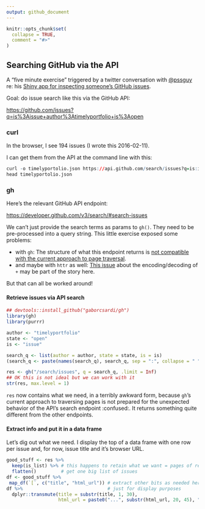 ```yaml
---
output: github_document
---
```


```r
knitr::opts_chunk$set(
  collapse = TRUE,
  comment = "#>"
)
```

## Searching GitHub via the API

A "five minute exercise" triggered by a twitter conversation with [\@pssguy](https://github.com/pssguy) re: his [Shiny app for inspecting someone's GitHub issues](https://mytinyshinys.shinyapps.io/githubAnalyses/).

Goal: do issue search like this via the GitHub API:

<https://github.com/issues?q=is%3Aissue+author%3Atimelyportfolio+is%3Aopen>

### curl

In the browser, I see 194 issues (I wrote this 2016-02-11).

I can get them from the API at the command line with this:

```r
curl -o timelyportolio.json https://api.github.com/search/issues?q=is:issue+author:timelyportfolio+state:open
head timelyportolio.json
```

### gh

Here's the relevant GitHub API endpoint:

<https://developer.github.com/v3/search/#search-issues>

We can't just provide the search terms as params to `gh()`. They need to be pre-processed into a query string. This little exercise exposed some problems:

  * with `gh`: The structure of what this endpoint returns is [not compatible with the current approach to page traversal](https://github.com/gaborcsardi/gh/issues/33). 
  * and maybe with `httr` as well: [This issue](https://github.com/hadley/httr/issues/335) about the encoding/decoding of `+` may be part of the story here.

But that can all be worked around!

#### Retrieve issues via API search

```r
## devtools::install_github("gaborcsardi/gh")
library(gh)
library(purrr)

author <- "timelyportfolio"
state <- "open"
is <- "issue"

search_q <- list(author = author, state = state, is = is)
(search_q <- paste(names(search_q), search_q, sep = ":", collapse = " "))

res <- gh("/search/issues", q = search_q, .limit = Inf) 
## OK this is not ideal but we can work with it
str(res, max.level = 1)
```

`res` now contains what we need, in a terribly awkward form, because `gh`'s current approach to traversing pages is not prepared for the unexpected behavior of the API's search endpoint :confused:. It returns something quite different from the other endpoints.

#### Extract info and put it in a data frame

Let's dig out what we need. I display the top of a data frame with one row per issue and, for now, issue title and it's browser URL.

```r
good_stuff <- res %>% 
  keep(is_list) %>% # this happens to retain what we want = pages of results
  flatten()         # get one big list of issues
df <- good_stuff %>%
 map_df(`[`, c("title", "html_url")) # extract other bits as needed here!
df %>%                               # just for display purposes
  dplyr::transmute(title = substr(title, 1, 30),
                   html_url = paste0("...", substr(html_url, 20, 45), "..."))
```
